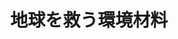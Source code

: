 ﻿---
title: "地球を救う環境材料"
category: "物質理工"
vol: "78"
interviewee: "中島・松下"
url: ""
tags: []
pdf: "78-4-nakashima-matsumoto.pdf"
facephoto: ""
career: ""
preface: "効率のいいものを作るには、性能のいい材料が必要である。今日では、性能のみならず、環境にやさし いものづくりの必要性が高まっており、中島・松下研究室では、社会のニーズに答えるために環境材料研 究を行なっている。その研究は、自然現象が起こる理由とともにどう材料に応用するかを考える、理学的 でかつ工学的なものである。その奥深い材料研究を行う中島・松下研究室を紹介しよう。"
---
